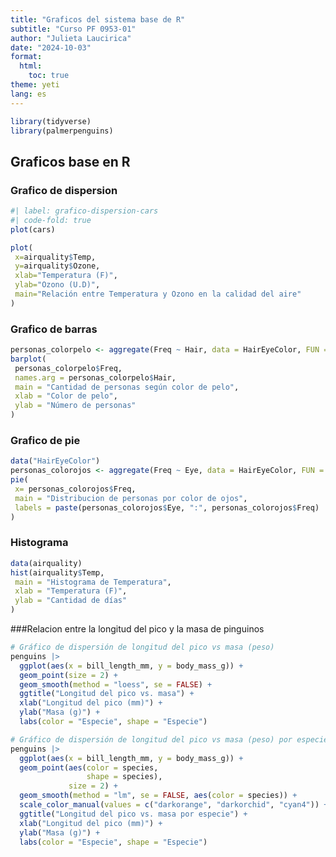 ---
title: "Graficos del sistema base de R"
subtitle: "Curso PF 0953-01"
author: "Julieta Laucirica"
date: "2024-10-03"
format:
  html:
    toc: true
theme: yeti
lang: es
---

```{r}

library(tidyverse)
library(palmerpenguins)
```


## Graficos base en R

### Grafico de dispersion

```{r}
#| label: grafico-dispersion-cars
#| code-fold: true
plot(cars)
```

```{r}
plot(
 x=airquality$Temp,
 y=airquality$Ozone,
 xlab="Temperatura (F)",
 ylab="Ozono (U.D)",
 main="Relación entre Temperatura y Ozono en la calidad del aire"
)
```

### Grafico de barras

```{r}
personas_colorpelo <- aggregate(Freq ~ Hair, data = HairEyeColor, FUN = sum)
barplot(
 personas_colorpelo$Freq,
 names.arg = personas_colorpelo$Hair,
 main = "Cantidad de personas según color de pelo",
 xlab = "Color de pelo",
 ylab = "Número de personas"
)
```

### Grafico de pie
```{r}
data("HairEyeColor")
personas_colorojos <- aggregate(Freq ~ Eye, data = HairEyeColor, FUN = sum)
pie(
 x= personas_colorojos$Freq,
 main = "Distribucion de personas por color de ojos",
 labels = paste(personas_colorojos$Eye, ":", personas_colorojos$Freq)
)
```

### Histograma
```{r}
data(airquality)
hist(airquality$Temp,
 main = "Histograma de Temperatura",
 xlab = "Temperatura (F)",
 ylab = "Cantidad de días"
)
```


###Relacion entre la longitud del pico y la masa de pinguinos

```{r}
# Gráfico de dispersión de longitud del pico vs masa (peso)
penguins |>
  ggplot(aes(x = bill_length_mm, y = body_mass_g)) +
  geom_point(size = 2) +
  geom_smooth(method = "loess", se = FALSE) +
  ggtitle("Longitud del pico vs. masa") +
  xlab("Longitud del pico (mm)") +
  ylab("Masa (g)") +
  labs(color = "Especie", shape = "Especie")
```



```{r}
# Gráfico de dispersión de longitud del pico vs masa (peso) por especie
penguins |>
  ggplot(aes(x = bill_length_mm, y = body_mass_g)) +
  geom_point(aes(color = species,
                 shape = species),
             size = 2) +
  geom_smooth(method = "lm", se = FALSE, aes(color = species)) +
  scale_color_manual(values = c("darkorange", "darkorchid", "cyan4")) +
  ggtitle("Longitud del pico vs. masa por especie") +
  xlab("Longitud del pico (mm)") +
  ylab("Masa (g)") +
  labs(color = "Especie", shape = "Especie")
```

